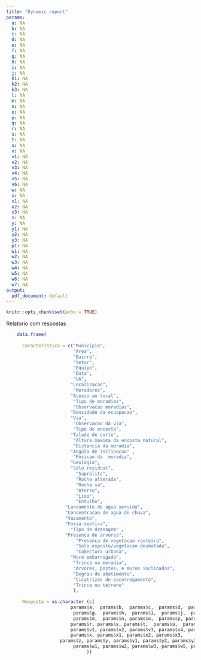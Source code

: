 ```yaml
---
title: "Dynamic report"
params:
  a: NA
  b: NA
  c: NA
  d: NA
  e: NA
  f: NA
  g: NA
  h: NA
  i: NA
  j: NA
  k1: NA
  k2: NA
  k3: NA
  l: NA
  m: NA
  n: NA
  o: NA
  p: NA
  q: NA
  r: NA
  s: NA
  t: NA
  u: NA
  v: NA
  v1: NA
  v2: NA
  v3: NA
  v4: NA
  v5: NA
  v6: NA
  w: NA
  x: NA
  x1: NA
  x2: NA
  x3: NA
  z: NA
  y: NA
  y1: NA
  y2: NA
  y3: NA
  p1: NA
  w1: NA
  w2: NA
  w3: NA
  w4: NA
  w5: NA
  w6: NA
  w7: NA
output:
  pdf_document: default
---
```


```r
knitr::opts_chunk$set(echo = TRUE)
```

Relatorio com respostas

```r
    data.frame(
      
      Caracteristica = c("Municipio", 
                         "Area",
                         "Bairro",
                         "Setor", 
                         "Equipe",
                         "Data",
                         "UA",
                        "Localizacao", 
                         "Moradores",
                        "Acesso ao local",
                         "Tipo de moradias",
                         "Observacao moradias",
                        "Densidade da ocuapacao", 
                        "Via", 
                         "Observacao da via",
                         "Tipo de encosta", 
                        "Talude de corte",
                         "Altura maxima da encosta natural",
                         "Distancia da moradia",
                        "Angulo de inclinacao" ,
                         "Posicao da  moradia",
                        "Geologia", 
                        "Solo residual",
                          "Saprolito", 
                          "Rocha alterada",
                          "Rocha sa", 
                          "Aterro",
                          "Lixo",
                          "Entulho",
                      "Lancamento de agua servida",
                      "Concentracao de agua de chuva",
                      "Vazamento",
                      "Fossa septica",
                        "Tipo de drenagem" ,
                      "Presenca de arvores",
                          "Presenca de vegetacao rasteira",
                          "Solo exposto/vegetacao desmatada",
                          "Cobertura urbana",
                        "Muro embarrigado", 
                         "Trinca na moradia", 
                         "Arvores, postes, e muros inclinados",
                         "Degrau de abatimento",
                         "Cicatrizes de escorregamento",
                         "Trinca no terreno"
                         ), 
      
      Resposta = as.character (c(
                        params$a,  params$b,  params$c,  params$d,  params$e,  params$f,
                         params$g,  params$h,  params$i,  params$j,  params$k,  params$l, 
                         params$m,  params$n, params$o,  params$p, params$p1,  params$q,
                        params$r, params$s, params$t,  params$u,  params$v,
                        params$v1, params$v2, params$v3, params$v4, params$v5, params$v6,
                        params$x, params$x1, params$x2, params$x3, 
                    params$z, params$y, params$y1, params$y2, params$y3, params$w,
                         params$w1, params$w2, params$w3, params$w5, params$w6)
                              ))

              



```



